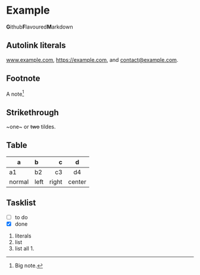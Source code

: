 # Example

**G**ithub**F**lavoured**M**arkdown

## Autolink literals

www.example.com, https://example.com, and contact@example.com.

## Footnote

A note[^1]

[^1]: Big note.

## Strikethrough

~one~ or ~~two~~ tildes.

## Table

| a      | b    |     c |   d    |
| ------ | :--- | ----: | :----: |
| a1     | b2   |    c3 |   d4   |
| normal | left | right | center |

## Tasklist

- [ ] to do
- [x] done

1. literals
1. list
1. list all 1.
